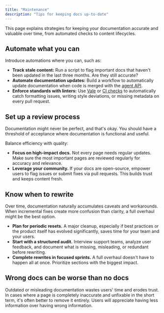 ```yaml
---
title: "Maintenance"
description: "Tips for keeping docs up-to-date"
---
```


<Tip>
  This page explains strategies for keeping your documentation accurate and valuable over time, from automated checks to content lifecycles.
</Tip>

## Automate what you can

Introduce automations where you can, such as:

- **Track stale content:** Run a script to flag important docs that haven't been updated in the last three months. Are they still accurate?
- **Automate documentation updates:** Build a workflow to automatically update documentation when code is merged with the [agent API](/guides/automate-agent).
- **Enforce standards with linters:** Use [Vale](http://Vale.sh) or [CI checks](/deploy/ci) to automatically catch formatting issues, writing style deviations, or missing metadata on every pull request.

## Set up a review process

Documentation might never be perfect, and that's okay. You should have a threshold of acceptance where documentation is functional and useful. 

Balance efficiency with quality:

- **Focus on high-impact docs.** Not every page needs regular updates. Make sure the most important pages are reviewed regularly for accuracy and relevance.
- **Leverage your community.** If your docs are open-source, empower users to flag issues or submit fixes via pull requests. This builds trust and keeps content fresh.

## Know when to rewrite

Over time, documentation naturally accumulates caveats and workarounds. When incremental fixes create more confusion than clarity, a full overhaul might be the best option.

- **Plan for periodic resets.** A major cleanup, especially if best practices or the product itself has evolved significantly, saves time for your team and your users.
- **Start with a structured audit.** Interview support teams, analyze user feedback, and document what is missing, misleading, or redundant before rewriting.
- **Complete rewrites in focused sprints.** A full overhaul doesn't have to happen all at once. Prioritize sections with the biggest impact.

## Wrong docs can be worse than no docs

Outdated or misleading documentation wastes users' time and erodes trust. In cases where a page is completely inaccurate and unfixable in the short term, it's often better to remove it entirely. Users will appreciate having less information over having wrong information.
